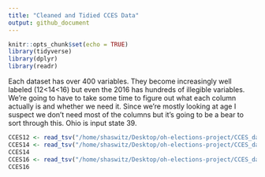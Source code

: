 ```yaml
---
title: "Cleaned and Tidied CCES Data"
output: github_document
---
```


```r
knitr::opts_chunk$set(echo = TRUE)
library(tidyverse)
library(dplyr)
library(readr)
```
Each dataset has over 400 variables. They become increasingly well labeled (12<14<16) but even the 2016 has hundreds of illegible variables. We're going to have to take some time to figure out what each column actually is and whether we need it. Since we're mostly looking at age I suspect we don't need most of the columns but it's going to be a bear to sort through this. Ohio is input state 39.
```r
CCES12 <- read_tsv("/home/shaswitz/Desktop/oh-elections-project/CCES_data/CCES12.tab") 
CCES14 <- read_tsv("/home/shaswitz/Desktop/oh-elections-project/CCES_data/CCES14.tab") %>% subset(select = c(54, 58, 65))
CCES14
CCES16 <- read_tsv("/home/shaswitz/Desktop/oh-elections-project/CCES_data/CCES16.tab") %>% select(inputstate, votereg, birthyr, AskParty_post, votereg_post, CC16_401, CC16_403)
CCES16
```

